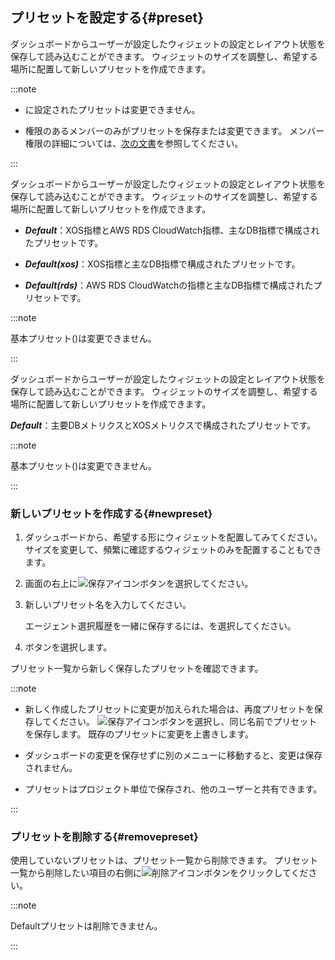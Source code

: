 ## プリセットを設定する{#preset}

<InDoc product="java,php,python,nodejs,dotnet,golang,redis,mongodb,oracle-pro">

<ImgLang img="apm-dashboard-preset-list.png" desc="Preset" />

ダッシュボードからユーザーが設定したウィジェットの設定とレイアウト状態を保存して読み込むことができます。 ウィジェットのサイズを調整し、希望する場所に配置して新しいプリセットを作成できます。

:::note

- <Cmdname sid="default" className="uitext" />に設定されたプリセットは変更できません。

- <Cmdname sid="edit_project" className="uitext" />権限のあるメンバーのみがプリセットを保存または変更できます。 メンバー権限の詳細については、[次の文書](../project/project-structure#member-auth)を参照してください。

:::

</InDoc>

<InDoc product="postgresql,mysql,oracle,altibase,cubrid">

ダッシュボードからユーザーが設定したウィジェットの設定とレイアウト状態を保存して読み込むことができます。 ウィジェットのサイズを調整し、希望する場所に配置して新しいプリセットを作成できます。

<ImgLang img='db-preset-list.png' desc='プリセット' />

- **_Default_**：XOS指標とAWS RDS CloudWatch指標、主なDB指標で構成されたプリセットです。

- **_Default(xos)_**：XOS指標と主なDB指標で構成されたプリセットです。 

- **_Default(rds)_**：AWS RDS CloudWatchの指標と主なDB指標で構成されたプリセットです。

:::note

基本プリセット(<Cmdname sid="kube_default" className="uitext" />)は変更できません。

:::

</InDoc>

<InDoc product="mssql">

ダッシュボードからユーザーが設定したウィジェットの設定とレイアウト状態を保存して読み込むことができます。 ウィジェットのサイズを調整し、希望する場所に配置して新しいプリセットを作成できます。

**_Default_**：主要DBメトリクスとXOSメトリクスで構成されたプリセットです。

:::note

基本プリセット(<Cmdname sid="kube_default" className="uitext" />)は変更できません。

:::

</InDoc>

### 新しいプリセットを作成する{#newpreset}

1. ダッシュボードから、希望する形にウィジェットを配置してみてください。 サイズを変更して、頻繁に確認するウィジェットのみを配置することもできます。

2. 画面の右上に![保存アイコン](/img/ic-save.svg)ボタンを選択してください。

3. 新しいプリセット名を入力してください。

   <InDoc product="java,python,php,nodejs,dotnet,golang"><ImgLang img='apm-dashboard-preset-save.png' desc='プリセット保存' /></InDoc>

   <InDoc product="postgresql,mysql,oracle,oracle-pro,redis,mongodb,altibase,cubrid,mssql"><ImgLang img='db-dashboard-preset-save.png' desc='Preset' /></InDoc>

   エージェント選択履歴を一緒に保存するには、<Cmdname sid="ITM07345" className="uitext" />を選択してください。

4. <Cmdname sid="save" className="uitext" />ボタンを選択します。

プリセット一覧から新しく保存したプリセットを確認できます。

:::note

- 新しく作成したプリセットに変更が加えられた場合は、再度プリセットを保存してください。 ![保存アイコン](/img/ic-save.svg)ボタンを選択し、同じ名前でプリセットを保存します。 既存のプリセットに変更を上書きします。

- ダッシュボードの変更を保存せずに別のメニューに移動すると、変更は保存されません。

- プリセットはプロジェクト単位で保存され、他のユーザーと共有できます。

:::

### プリセットを削除する{#removepreset}

使用していないプリセットは、プリセット一覧から削除できます。 プリセット一覧から削除したい項目の右側に![削除アイコン](/img/ico-remove.svg)ボタンをクリックしてください。

:::note

<UI>Default</UI>プリセットは削除できません。

:::
